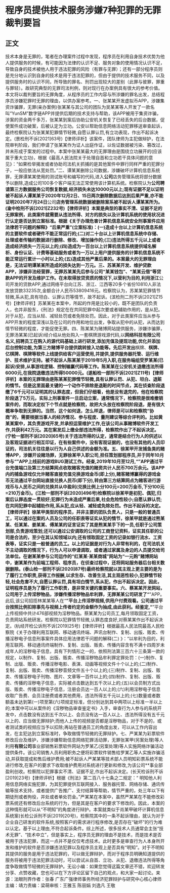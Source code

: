 # 程序员提供技术服务涉嫌7种犯罪的无罪裁判要旨
## 正文
技术本身是无罪的，笔者在办理案件过程中发现，程序员在利用自身技术优势为他人提供服务的时候，有可能因为法律的认识不足、服务对象的使用情况认识不足，导致自身的技术被他人用于违法犯罪的风险（有罪与无罪）；还有一部分程序员则是充分地认识到自身的技术是用于违法犯罪的，但由于提供的技术服务不同，以及提供服务时的认识不同，所导致的罪名、刑罚出现较大的差别（此罪与彼罪，罪重与罪轻）。故研究典型的无罪司法判例，则对现行在办案例具有很大的参考价值。本文将以裁判要旨的无罪角度，从程序员的工作内容与所涉嫌的罪名出发，总结程序员涉嫌犯罪时无罪的理由，以供办案参考。一、张某某开发虚拟币APP，涉嫌集资诈骗罪，无罪(亲办案例)张某某与其公司的团队为吴某某等人开发了一款名叫“YunSM”数字链APP并提供后期的技术支持与帮助，该APP被用于集资诈骗，涉案的资金两千多万，张某某到案后协助公安机关恢复了已经丢失的后台数据，促使案件成功破案，后被认定为立功。公安以帮助信息网络活动犯罪移送审查起诉，最终检察院认为张某某犯罪情节轻微,自愿认罪认罚,有立功表现，作出不起诉决定。(景检刑不诉[2021]63号)【律师评析】该案件，团队律师为主犯做辩护，在法院审判阶段，我们申请了张某某作为证人出庭作证，以佐证数据被污染、篡改过，并未形成于案发的过程中。本案中张某某最大的无罪理由是围绕立功展开的(应该属于重大立功)，根据《最高人民法院关于处理自首和立功若干具体问题的意见》：“如果检举揭发或者协助司法机关抓捕的是其他案件中罪行同样严重的犯罪分子，一般应依法从宽处罚。”二、谭某某删除公司数据，涉嫌破坏计算机信息系统罪，无罪谭某某使用的测试账号和编写的代码,进入**公司**店务管理系统将部分数据予以删除,造成公司100多个客户端无法正常使用该计算机系统。检察院认为**公司聘请第三方数据服务公司恢复数据,经济损失未达10000元以上;现有证据不足以证明被不起诉人谭某某于2020年12月2日、15日两次删除数据后达到后果严重,亦不能证明2020年7月24日**公司**店务管理系统数据被删除案系被不起诉人谭某某所为。(渝中检刑不诉[2021]Z232号)【律师评析】本案是典型的事实不清、证据不足的无罪案例，此类案件就需要从违法所得、对方的损失以及计算机系统的使用状况进行认定是否达到立案标准。根据《关于办理危害计算机信息系统安全刑事案件应用法律若干问题的解释》“后果严重”(立案标准)：(一)造成十台以上计算机信息系统的主要软件或者硬件不能正常运行的;(二)对二十台以上计算机信息系统中存储、处理或者传输的数据进行删除、修改、增加操作的;(三)违法所得五千元以上或者造成经济损失一万元以上的;(四)造成为一百台以上计算机信息系统提供域名解析、身份认证、计费等基础服务或者为一万以上用户提供服务的计算机信息系统不能正常运行累计一小时以上的;(五)造成其他严重后果的。本案最大的无罪理由是，无法证明谭某某所造成的损失达到一万元。三、苏某某开发、维护贷款APP，涉嫌非法经营罪，无罪苏某某先后参与公司“某某钱包”、“某某云借”等贷款APP的开发及维护工作。在未取得放贷资质的情况下,以营利为目的,利用浙江**公司开发的贷款APP,通过网络平台向江苏、浙江、江西等20多个省份10810人非法发放贷款33235次,金额合计人民币53809416元。检察院认为，苏某某犯罪情节轻微,系从犯,具有坦白、认罪认罚等情节，故不起诉。(滨检刑二刑不诉[2021]Z15号)【律师评析】苏某某在本案中，所起的作用是比较小的，既不是团队的负责人，也并非股东，《刑法》规定在在共同犯罪中起次要或者辅助作用的，是从犯。对于从犯，应当从轻、减轻处罚或者免除处罚。因此，对于此类案件应当从参与APP开发的程度深浅以及在公司的作用和地位出发，争取从犯中的从犯，从而达到情节轻微的程度，才能促使无罪。四、陈某某为赌博网站提供服务，涉嫌诈骗罪，无罪汤某某(已起诉)经介绍从他处购入一套棋牌游戏源代码,以**网络科技有限公司名义,招聘员工在购入的源代码基础上进行研发,添加充值及提现功能,优化并添加后台控制功能,为第三方赌博平台提供跳转接入功能等。先后开发出**棋牌、**棋牌、**亿棋牌、**棋牌等软件上线提供给客户运营使用,并提供,提供服务器托管、运行维护、技术维护支持。被不起诉人陈某某于2019年5月入职,在服务端组受罗某某(已起诉)安排,从事游戏逻辑、控制输赢代码等工作。陈某某在公安机关退缴违法所得6000元,在我院退缴违法所得50000元。(遂船检一部刑不诉[2021]Z11号)【律师评析】本案的无罪理由是陈某某犯罪情节轻微,具有认罪认罚、从犯、坦白、退赃的情节。但是这里面最关键的一个动作不排除是退赃的时间节点，其在侦查阶段退缴了6千元可以证明其的认罪态度，但我们仔细看，他是没有退完的，他在检察院阶段退了5万元，实际上刑事案件一旦启动立案，通常情况下，检察院是很难撤销案件的，而取决定权下个节点就是检察院，故把大头放在检察院阶段退，是有很大概率争取到无罪的。当然，这个如何退，怎么样退，律师是可以和检察院“协商”的，需要根据当事人的经济情况、参与程度、量刑建议等综合评判的。比如黄某某案中，其负责游戏开发,并承担运营维护工作,在该公司从事赌博软件开发工作,共获利42万元。其在案发后上缴全部违法所得，检察院作出了不起诉决定。(宁检一部刑不诉[2020]65号)关于违法所得的认定，通常是结合行为人的供述以及客观证据进行相互印证，在有些案件中，没有客观证据的，也没有其他的人员印证的，司法机关往往是以行为人自己供述的金额为准。五、徐某甲开发捕鱼类的赌博APP，涉嫌开设赌场罪，无罪徐某甲入职公司,担任策划部程序员,并于同年10月参与“**”APP上线前的游戏BUG测试工作。经查,2019年10月至12月,“**”APP通过平台充值端口及第三方结算网点收取赌客充值的赌资共计人民币700万余元。该APP内的捕鱼游戏仅允许赌客直接充值兑换游戏金币(即上分),赌客赌博赢得的游戏金币无法通过平台网站直接兑换人民币(即下分),转由第三方结算网点为赌客进行游戏币与人民币之间的兑换并从中盈利(兑换比例上分100元=200万金币,下分100元=210万金币)。(江检一部刑不诉[2020]496号)检察院以徐某甲是初犯、偶犯,归案后认罪态度一贯较好;犯罪行为未造成严重后果,社会危险性较小;自愿认罪认罚;在共同犯罪中起辅助作用,系从犯,应从轻、减轻或免除处罚。作出不起诉的决定。【律师评析】徐某甲类型的程序员，并非主要的团队负责人，只是一般的普通员工，可以通过在案的人员及公司的任职表等证实从犯的情节，徐某甲就是通过熊某某、任某某、姜某某、傅某某的证言证实了其是熊某某手下的一员,任职于公司策划部,负责游戏策划;还可以通过公安调取的公司的工商登记资料，证实其任职的公司是合法的，至少在其认知领域以内;还有领取固定工资的记录如银行流水、工资表等，证实只是一般普通的员工。以上的证据是对行为人非常有利的，在司法机关不主动调取的情况下，行为人可以申请调取，或者通过家属及身边的人员提交给司法单位。在谢某某参与公司运作的“红某某·某某商城”网站为“一元购”赌博网站中，谢某某作为前端工程师、程序员，在侦查过程中，还将网站服务器后台相关数据删除。(泰山检一部刑不诉[2020]87号)最终检察院就以其主观上更主要的是为了履行工作职责,获得工作报酬,以求生存、改善生活,其主观恶性较小,犯罪情节较轻,社会危害不大,自愿认罪认罚,具有坦白情节,系从犯，作出不起诉决定。因此，证明程序员是为了履行工作职责，是非常关键的重要事实。六、蔡某某开发网站，公司用于上传淫秽物品，涉嫌传播淫秽物品牟利罪，无罪某某公司研发了“**”APP。此后,该公司招揽林某某等人在“**”平台上传淫秽视频,供用户付费观看。公司通过平台按照比例扣除事先与视频上传者约定的金额作为抽成,由此获利。经鉴定,“**”平台上传视频中共计476部视频为淫秽物品。蔡某某为公司员工,每月领取固定工资，负责网站系统研发。检察院以犯罪情节轻微,认罪态度良好,对蔡某某作出不起诉决定。(杭经开检公诉刑不诉[2019]25号)【律师评析】根据最高人民法院最高人民检察院《关于办理利用互联网、移动通讯终端、声讯台制作、复制、出版、贩卖、传播淫秽电子信息刑事案件具体应用法律若干问题的解释(二) 》：“以牟利为目的，利用互联网、移动通讯终端制作、复制、出版、贩卖、传播内容含有不满十四周岁未成年人的淫秽电子信息，具有下列情形之一的，依照刑法第三百六十三条第一款的规定，以制作、复制、出版、贩卖、传播淫秽物品牟利罪定罪处罚：(一)制作、复制、出版、贩卖、传播淫秽电影、表演、动画等视频文件十个以上的;(二)制作、复制、出版、贩卖、传播淫秽音频文件五十个以上的;(三)制作、复制、出版、贩卖、传播淫秽电子刊物、图片、文章等一百件以上的;(四)制作、复制、出版、贩卖、传播的淫秽电子信息，实际被点击数达到五千次以上的;(五)以会员制方式出版、贩卖、传播淫秽电子信息，注册会员达一百人以上的;(六)利用淫秽电子信息收取广告费、会员注册费或者其他费用，违法所得五千元以上的;(七)数量或者数额虽未达到第(一)项至第(六)项规定标准，但分别达到其中两项以上标准一半以上的;本案中可以从案件的《淫秽物品审查鉴定书》入手，审查行为人参与的系统开发中，点击数没有达到五千次以上、会员没有达一百人以上、违法所得没有五千元以上的、应当做无罪辩护;而他人上传的视频是否都是淫秽物品，对于不是的，或者测试类的视频应当予以扣除;再站在普通员工的角度出发，可以从工作内容出发，在主犯达到立案标准时，争取做情节轻微的无罪辩护。七、严某某为彩票软件修改后台及维护，涉嫌涉嫌帮助信息网络犯罪活动罪，无罪张某甲(另案处理)等人利用**有限公司**事业部销售彩票软件网站为罗某乙(另案处理)等人实施网络诈骗活动提供条件。该公司销售人员利用职务之便将彩票软件销售给罗某乙等人实施诈骗活动,并获取提成和售后维护费用;被不起诉人严某某等技术部人员明知彩票系统不能进行修改,在客户的要求下收取维护费用对系统进行更新和修改,为该公司**事业部盈利创收。检察院以犯罪事实不清、证据不足,作出不起诉决定。(长天检诉刑不诉[2019]23号)【律师评析】根据《刑法》第二百八十七条之二规定：“ 明知他人利用信息网络实施犯罪，为其犯罪提供互联网接入、服务器托管、网络存储、通讯传输等技术支持，或者提供广告推广、支付结算等帮助，情节严重的，处三年以下有期徒刑或者拘役，并处或者单处罚金。”严某某在本案中，虽然严某某在不能修改彩票系统还有修改后台系统的行为，但是其是在客户的要求下修改的。因此，本案的这种情形就可以从“不明知”的角度进行辩护。本案就类似于肖某甲破坏计算机信息系统案(长检公诉刑不诉[2019]20号)，检察院其中的一条不起诉理由，就认为对于企业自己研发的软件系统,按照客户的需求进行程序修改,是否存在“破坏”的行为难以认定。基于以上理由,不符合起诉条件。综上所述，很多技术人员通常会主张“技术无罪”、“技术中立”，但是事实上，程序员无罪的理由不是技术，而是技术是否被用于违法犯罪，而这一点并不是仅仅考虑技术。此时更多是审查行为人本身所开发和维护的软件是否涉嫌违法犯罪以及程序员主观上是否具有“明知”。对于不明知其提供的服务是用于违法犯罪的，可以做无罪辩护，而对于程序员明确知道提供的服务将被用于违法犯罪活动时，可以尝试从自首、立功、从犯、退缴违法所得等角度争取做情节轻微的无罪辩护。无讼小编：如果您觉得这篇文章还不错，欢迎转发分享、点赞收藏，您也可以在下方评论区留下自己的观点，和大家一起讨论。来源：法眼刑界作者：张春 广东广强律师事务所经济犯罪辩护与研究中心核心律师主编：靖力责编：梁萌审核：王雅玉 陈丽娟 刘逸凡 王敬